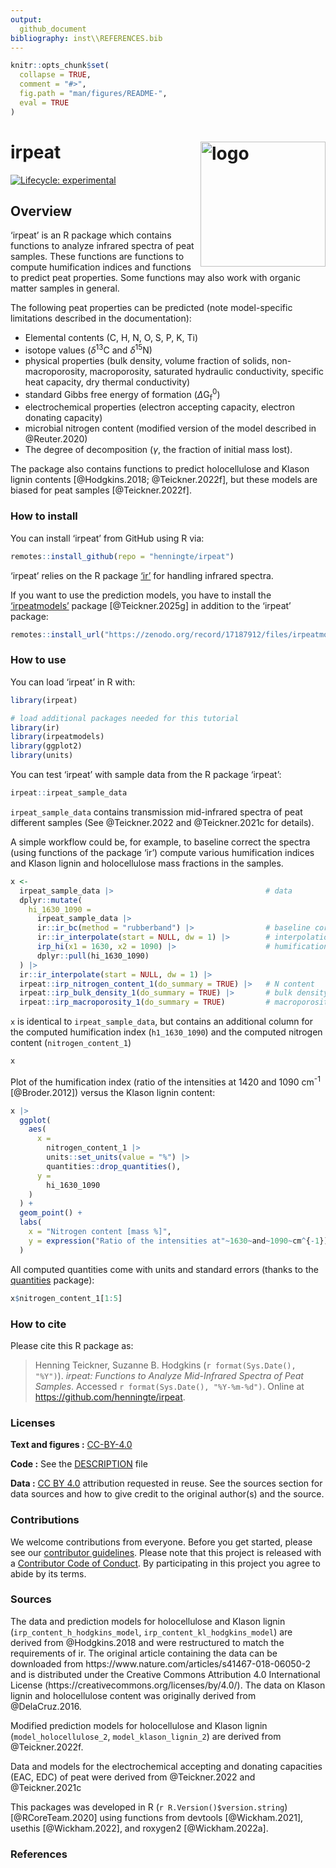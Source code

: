 ```yaml
---
output: 
  github_document
bibliography: inst\\REFERENCES.bib
---
```


<!-- README.md is generated from README.Rmd. Please edit that file -->

```r
knitr::opts_chunk$set(
  collapse = TRUE,
  comment = "#>",
  fig.path = "man/figures/README-",
  eval = TRUE
)
```

# irpeat <img src='man/figures/logo-hex.png' align="right" height="139" alt="logo" style="float:right; height:200px;" />

<!-- badges: start -->
[![Lifecycle: experimental](https://img.shields.io/badge/lifecycle-experimental-orange.svg)](https://lifecycle.r-lib.org/articles/stages.html#experimental)
<!-- badges: end -->


## Overview

'irpeat' is an R package which contains functions to analyze infrared spectra of peat samples. These functions are functions to compute humification indices and functions to predict peat properties. Some functions may also work with organic matter samples in general.

The following peat properties can be predicted (note model-specific limitations described in the documentation): 

+ Elemental contents (C, H, N, O, S, P, K, Ti)
+ isotope values ($\delta^{13}$C and $\delta^{15}$N)
+ physical properties (bulk density, volume fraction of solids, non-macroporosity, macroporosity, saturated hydraulic conductivity, specific heat capacity, dry thermal conductivity)
+ standard Gibbs free energy of formation ($\Delta$G$_\text{f}^0$) 
+ electrochemical properties (electron accepting capacity, electron donating capacity)
+ microbial nitrogen content (modified version of the model described in @Reuter.2020)
+ The degree of decomposition ($\gamma$, the fraction of initial mass lost).

The package also contains functions to predict holocellulose and Klason lignin contents [@Hodgkins.2018; @Teickner.2022f], but these models are biased for peat samples [@Teickner.2022f].


### How to install

You can install 'irpeat' from GitHub using R via:

```r
remotes::install_github(repo = "henningte/irpeat")
```

'irpeat' relies on the R package ['ir'](https://github.com/henningte/ir) for handling infrared spectra.

If you want to use the prediction models, you have to install the ['irpeatmodels'](https://doi.org/10.5281/zenodo.17187912) package [@Teickner.2025g] in addition to the 'irpeat' package:

```r
remotes::install_url("https://zenodo.org/record/17187912/files/irpeatmodels_0.1.0.zip", type = "source")
```


### How to use

You can load 'irpeat' in R with:

```r
library(irpeat)

# load additional packages needed for this tutorial
library(ir)
library(irpeatmodels)
library(ggplot2)
library(units)
```

You can test 'irpeat' with sample data from the R package 'irpeat':

```r
irpeat::irpeat_sample_data
```

`irpeat_sample_data` contains transmission mid-infrared spectra of peat different samples (See @Teickner.2022 and @Teickner.2021c for details).

A simple workflow could be, for example, to baseline correct the spectra (using functions of the package 'ir') compute various humification indices and Klason lignin and holocellulose mass fractions in the samples.

```r
x <- 
  irpeat_sample_data |>                                  # data
  dplyr::mutate(
    hi_1630_1090 =
      irpeat_sample_data |>
      ir::ir_bc(method = "rubberband") |>                # baseline correction
      ir::ir_interpolate(start = NULL, dw = 1) |>        # interpolation
      irp_hi(x1 = 1630, x2 = 1090) |>                    # humification index
      dplyr::pull(hi_1630_1090)
  ) |>
  ir::ir_interpolate(start = NULL, dw = 1) |>
  irpeat::irp_nitrogen_content_1(do_summary = TRUE) |>   # N content
  irpeat::irp_bulk_density_1(do_summary = TRUE) |>       # bulk density
  irpeat::irp_macroporosity_1(do_summary = TRUE)         # macroporosity
```

`x` is identical to `irpeat_sample_data`, but contains an additional column for the computed humification index (`h1_1630_1090`) and the computed nitrogen content (`nitrogen_content_1`)

```r
x
```

Plot of the humification index (ratio of the intensities at 1420 and 1090 cm<sup>-1</sup> [@Broder.2012]) versus the Klason lignin content:

```r
x |>
  ggplot(
    aes(
      x = 
        nitrogen_content_1 |>
        units::set_units(value = "%") |>
        quantities::drop_quantities(), 
      y = 
        hi_1630_1090
    )
  ) + 
  geom_point() +
  labs(
    x = "Nitrogen content [mass %]", 
    y = expression("Ratio of the intensities at"~1630~and~1090~cm^{-1})
  )
```


All computed quantities come with units and standard errors (thanks to the [quantities](https://github.com/r-quantities/quantities) package):

```r
x$nitrogen_content_1[1:5]
```


### How to cite

Please cite this R package as:

> Henning Teickner, Suzanne B. Hodgkins (`r format(Sys.Date(), "%Y")`). _irpeat: Functions to Analyze Mid-Infrared Spectra of Peat Samples_. Accessed `r format(Sys.Date(), "%Y-%m-%d")`. Online at <https://github.com/henningte/irpeat>.


### Licenses

**Text and figures :**  [CC-BY-4.0](https://creativecommons.org/licenses/by/4.0/)

**Code :** See the [DESCRIPTION](DESCRIPTION) file

**Data :** [CC BY 4.0](https://creativecommons.org/licenses/by/4.0/) attribution requested in reuse. See the sources section for data sources and how to give credit to the original author(s) and the source.

### Contributions

We welcome contributions from everyone. Before you get started, please see our [contributor guidelines](CONTRIBUTING.md). Please note that this project is released with a [Contributor Code of Conduct](CONDUCT.md). By participating in this project you agree to abide by its terms.

### Sources

The data and prediction models for holocellulose and Klason lignin (`irp_content_h_hodgkins_model`, `irp_content_kl_hodgkins_model`) are derived from @Hodgkins.2018 and were restructured to match the requirements of ir. The original article containing the data can be downloaded from https://www.nature.com/articles/s41467-018-06050-2 and is distributed under the Creative Commons Attribution 4.0 International License (https://creativecommons.org/licenses/by/4.0/). The data on Klason lignin and holocellulose content was originally derived from @DelaCruz.2016.

Modified prediction models for holocellulose and Klason lignin (`model_holocellulose_2`, `model_klason_lignin_2`) are derived from @Teickner.2022f.

Data and models for the electrochemical accepting and donating capacities (EAC, EDC) of peat were derived from @Teickner.2022 and @Teickner.2021c

This packages was developed in R (`r R.Version()$version.string`) [@RCoreTeam.2020] using functions from devtools [@Wickham.2021], usethis [@Wickham.2022], and roxygen2 [@Wickham.2022a].

### References
